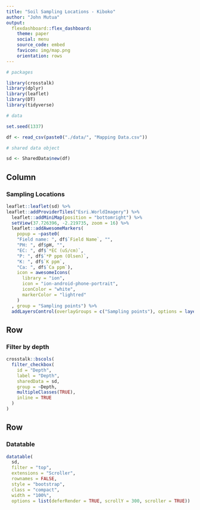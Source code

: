 ```yaml
---
title: "Soil Sampling Locations - Kiboko"
author: "John Mutua"
output:
  flexdashboard::flex_dashboard:
    theme: paper
    social: menu
    source_code: embed
    favicon: img/map.png
    orientation: rows
---
```


```r
# packages

library(crosstalk)
library(dplyr)
library(leaflet)
library(DT)
library(tidyverse)

# data

set.seed(1337)

df <- read_csv(paste0("./data/", "Mapping Data.csv"))

# shared data object

sd <- SharedData$new(df)
```


Column {.sidebar data-width=600}
-------------------------------------
    
### Sampling Locations
    
```r
leaflet::leaflet(sd) %>% 
leaflet::addProviderTiles("Esri.WorldImagery") %>%
  leaflet::addMiniMap(position = "bottomright") %>%
  setView(37.726396, -2.219735, zoom = 16) %>%  
  leaflet::addAwesomeMarkers(
    popup = ~paste0(
    "Field name: ", df$`Field Name`, "", 
    "PH: ", df$pH, "",
    "EC: ", df$`*EC (uS/cm)`,
    "P: ", df$`*P ppm (Olsen)`,
    "K: ", df$`K ppm`,
    "Ca: ", df$`Ca ppm`),
    icon = awesomeIcons(
      library = "ion",
      icon = "ion-android-phone-portrait",
      iconColor = "white",
      markerColor = "lightred"
    )
  , group = "Sampling points") %>% 
  addLayersControl(overlayGroups = c("Sampling points"), options = layersControlOptions(collapsed = FALSE))

```
    
Row {data-height=150}
-------------------------------------

### Filter by depth


```r
crosstalk::bscols(
  filter_checkbox(
    id = "Depth",
    label = "Depth",
    sharedData = sd,
    group = ~Depth,
    multipleClasses(TRUE),
    inline = TRUE
  )
)
```


Row {data-width=600 data-height=600}
-------------------------------------

### Datatable
    
```r
datatable(
  sd,
  filter = "top",
  extensions = "Scroller",
  rownames = FALSE,
  style = "bootstrap",
  class = "compact",
  width = "100%",
  options = list(deferRender = TRUE, scrollY = 300, scroller = TRUE))

```
